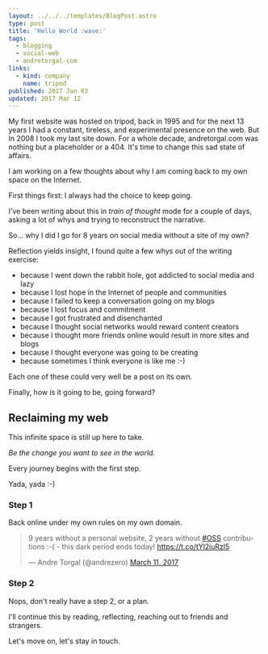 ```yaml
---
layout: ../../../templates/BlogPost.astro
type: post
title: 'Hello World :wave:'
tags:
  - blogging
  - social-web
  - andretorgal-com
links:
  - kind: company
    name: tripod
published: 2017 Jan 03
updated: 2017 Mar 12
---
```


<Abstract>

My first website was hosted on tripod, back in 1995 and for the next 13 years I had a constant, tireless, and experimental presence on the web. But In 2008 I took my last site down. For a whole decade, andretorgal.com was nothing but a placeholder or a 404. It's time to change this sad state of affairs.

</Abstract>

I am working on a few thoughts about why I am coming back to my own space on the Internet.

First things first: I always had the choice to keep going.

I've been writing about this in _train of thought_ mode for a couple of days, asking a lot of whys and trying to reconstruct the narrative.

So... why I did I go for 8 years on social media without a site of my own?

Reflection yields insight, I found quite a few whys out of the writing exercise:

- because I went down the rabbit hole, got addicted to social media and lazy
- because I lost hope in the Internet of people and communities
- because I failed to keep a conversation going on my blogs
- because I lost focus and commitment
- because I got frustrated and disenchanted
- because I thought social networks would reward content creators
- because I thought more friends online would result in more sites and blogs
- because I thought everyone was going to be creating
- because sometimes I think everyone is like me :-)

Each one of these could very well be a post on its own.

Finally, how is it going to be, going forward?

## Reclaiming my web

This infinite space is still up here to take.

_Be the change you want to see in the world._

Every journey begins with the first step.

Yada, yada :-)

### Step 1

Back online under my own rules on my own domain.

<blockquote className="twitter-tweet">
  <p lang="en" dir="ltr">
    9 years without a personal website, 2 years without
    <a href="https://twitter.com/hashtag/oss?src=hash">#OSS</a> contributions :-( - this dark period
    ends today! <a href="https://t.co/tYl2iuRzl5">https://t.co/tYl2iuRzl5</a>
  </p>
  &mdash; Andre Torgal (@andrezero) <a href="https://twitter.com/andrezero/status/840562552430034945">March 11, 2017</a>
</blockquote>

### Step 2

Nops, don't really have a step 2, or a plan.

I'll continue this by reading, reflecting, reaching out to friends and strangers.

Let's move on, let's stay in touch.

